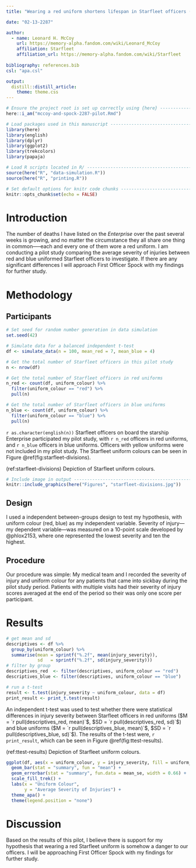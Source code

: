 ```yaml
---
title: "Wearing a red uniform shortens lifespan in Starfleet officers (pilot study)"

date: "02-13-2287"

author:
  - name: Leonard H. McCoy 
    url: https://memory-alpha.fandom.com/wiki/Leonard_McCoy
    affiliation: Starfleet
    affiliation_url: https://memory-alpha.fandom.com/wiki/Starfleet
    
bibliography: references.bib
csl: "apa.csl"

output:
  distill::distill_article:
    theme: theme.css
---
```


```r
# Ensure the project root is set up correctly using {here} --------------------
here::i_am("mccoy-and-spock-2287-pilot.Rmd")

# Load packages used in this manuscript ---------------------------------------
library(here)
library(english)
library(dplyr)
library(ggplot2)
library(trekcolors)
library(papaja)

# Load R scripts located in R/ ------------------------------------------------
source(here("R", "data-simulation.R"))
source(here("R", "printing.R"))

# Set default options for knitr code chunks -----------------------------------
knitr::opts_chunk$set(echo = FALSE)
```

# Introduction

The number of deaths I have listed on the *Enterprise* over the past several weeks is growing, and no matter the circumstance they all share one thing in common—--each and every one of them wore a red uniform. I am conducting a pilot study comparing the average severity of injuries between red and blue uniformed Starfleet officers to investigate. If there are any significant differences I will approach First Officer Spock with my findings for further study. 

# Methodology

## Participants

```r
# Set seed for random number generation in data simulation
set.seed(42)

# Simulate data for a balanced independent t-test
df <- simulate_data(n = 100, mean_red = 7, mean_blue = 4)
```

```r
# Get the total number of Starfleet officers in this pilot study
n <- nrow(df)

# Get the total number of Starfleet officers in red uniforms
n_red <- count(df, uniform_colour) %>%
  filter(uniform_colour == "red") %>%
  pull(n)

# Get the total number of Starfleet officers in blue uniforms
n_blue <- count(df, uniform_colour) %>%
  filter(uniform_colour == "blue") %>%
  pull(n)
```

`r as.character(english(n))` Starfleet officers on board the starship Enterprise participated my pilot study, with `r n_red` officers in red uniforms, and `r n_blue` officers in blue uniforms. Officers with yellow uniforms were not included in my pilot study. The Starfleet uniform colours can be seen in Figure\ \@ref(fig:starfleet-divisions).

<!-- ------------------------------------------------------------------------------------------ -->
(ref:starfleet-divisions) Depiction of Starfleet uniform colours.

```r
# Include image in output -----------------------------------------------------
knitr::include_graphics(here("Figures", "starfleet-divisions.jpg"))
```

## Design

I used a independent between-groups design to test my hypothesis, with uniform colour (red, blue) as my independent variable. Severity of injury---my dependent variable---was measured on a 10-point scale developed by @phlox2153, where one represented the lowest severity and ten the highest.

## Procedure

Our procedure was simple: My medical team and I recorded the severity of injury and uniform colour for any patients that came into sickbay during the pilot study period. Patients with multiple visits had their severity of injury scores averaged at the end of the period so their was only one score per participant.

# Results

```r
# get mean and sd
descriptives <- df %>%
  group_by(uniform_colour) %>%
  summarise(mean = sprintf("%.2f", mean(injury_severity)),
            sd   = sprintf("%.2f", sd(injury_severity)))
# filter by group
descriptives_red  <- filter(descriptives, uniform_colour == "red")
descriptives_blue <- filter(descriptives, uniform_colour == "blue")
```

```r
# run a t-test
result <- t.test(injury_severity ~ uniform_colour, data = df)
print_result <- print_t.test(result)
```

An independent t-test was used to test whether there were statistical differences in injury severity between Starfleet officers in red uniforms ($M = `r pull(descriptives_red, mean)`$, $SD = `r pull(descriptives_red, sd)`$) and blue uniforms ($M = `r pull(descriptives_blue, mean)`$, $SD = `r pull(descriptives_blue, sd)`$). The results of the t-test were, `r print_result`, which can be seen in Figure\ \@ref(fig:ttest-results).

<!-- ------------------------------------------------------------------------------------------ -->
(ref:ttest-results) Depiction of Starfleet uniform colours.

```r
ggplot(df, aes(x = uniform_colour, y = injury_severity, fill = uniform_colour)) +
  geom_bar(stat = "summary", fun = "mean") +
  geom_errorbar(stat = "summary", fun.data = mean_se, width = 0.66) +
  scale_fill_trek() +
  labs(x = "Uniform Colour",
       y = "Average Severity of Injuries") +
  theme_apa() +
  theme(legend.position = "none")
```

# Discussion

Based on the results of this pilot, I believe there is support for my hypothesis that wearing a red Starfleet uniform is somehow a danger to our officers. I will be approaching First Officer Spock with my findings for further study.
